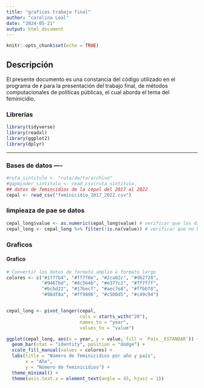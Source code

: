 ---
title: "graficos trabajo final"
author: "carolina Leal"
date: "2024-05-21"
output: html_document
---

```{r setup, inclu}
knitr::opts_chunk$set(echo = TRUE)
```

## Descripción

El presente documento es una constancia del código utilizado en el programa de **r** para la presentación del trabajo final, de métodos computacionales de políticas públicas, el cual aborda el tema del feminicidio.

### Librerias

```{r}
library(tidyverse)
library(readxl)
library(ggplot2)
library(dplyr)
```

-----------------------------------------------------
### Bases de datos ----
```{r}
#ruta_sintitulo <- "ruta/de/tu/archivo" 
#gapminder_sintitulo <- read_csv(ruta_sintitulo,                                col_names = FALSE)
## datos de femincidios de la cepal del 2017 al 2022
cepal <- read_csv("feminicidio_2017_2022.csv")
```
### limpieaza de pae se datos
````{r}
cepal_long$value <- as.numeric(cepal_long$value) # verificar que los datos sean númericos
cepal_long <- cepal_long %>% filter(!is.na(value)) # verificar que no hay datos vacios

````

### Graficos
#### Grafico 
```{r pressure, echo=FALSE}

# Convertir los datos de formato amplio a formato largo
colores <- c("#1f77b4", "#ff7f0e", "#2ca02c", "#d62728", 
             "#9467bd", "#8c564b", "#e377c2", "#7f7f7f", 
             "#bcbd22", "#17becf", "#aec7e8", "#ffbb78", 
             "#98df8a", "#ff9896", "#c5b0d5", "#c49c94")


cepal_long <- pivot_longer(cepal, 
                           cols = starts_with("20"), 
                           names_to = "year", 
                           values_to = "value")

ggplot(cepal_long, aes(x = year, y = value, fill = `País__ESTANDAR`)) + 
  geom_bar(stat = "identity", position = "dodge") +
  scale_fill_manual(values = colores) + 
  labs(title = "Número de feminicidios por año y país", 
       x = "Año", 
       y = "Número de feminicidios") +
  theme_minimal() +
  theme(axis.text.x = element_text(angle = 45, hjust = 1))

```

